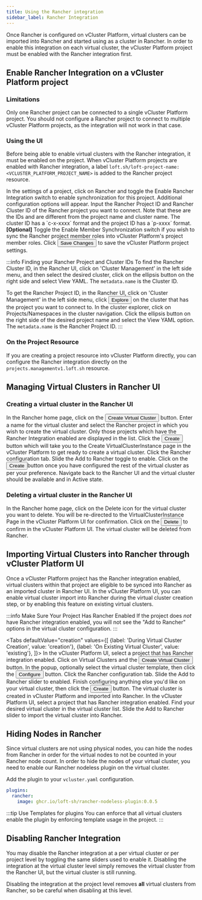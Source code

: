 ```yaml
---
title: Using the Rancher integration
sidebar_label: Rancher Integration
---
```




Once Rancher is configured on vCluster Platform, virtual clusters can be imported into Rancher and started using as a cluster in Rancher. In order to enable this integration on each virtual cluster, the vCluster Platform project must be enabled with the Rancher integration first. 

## Enable Rancher Integration on a vCluster Platform project

### Limitations

Only one Rancher project can be connected to a single vCluster Platform project. You should not configure a Rancher project to connect to multiple vCluster Platform projects, as the integration will not work in that case.

### Using the UI

Before being able to enable virtual clusters with the Rancher integration, it must be enabled on the project. When vCluster Platform projects are enabled with Rancher integration, a label `loft.sh/loft-project-name: <VCLUSTER_PLATFORM_PROJECT_NAME>` is added to the Rancher project resource. 

<Flow id="rancher-project-setup">
  <Step>
    In the settings of a project, click on <NavStep>Rancher</NavStep> and toggle the <Label>Enable Rancher Integration</Label> switch to enable synchronization for this project. Additional configuration options will appear.
  </Step>
  <Step>
    Input the <Label>Rancher Project ID</Label> and <Label>Rancher Cluster ID</Label> of the Rancher project you want to connect. Note that these are the IDs and are different from the project name and cluster name. The cluster ID has a `c-x-xxxx` format and the project ID has a `p-xxxx` format. 
  </Step>
  <Step>
    <b>[Optional]</b> Toggle the <Label>Enable Member Synchronization</Label> switch if you wish to sync the Rancher project member roles into vCluster Platform's project member roles.
  </Step>
  <Step>
    Click <Button>Save Changes</Button> to save the vCluster Platform project settings.
  </Step>
</Flow>

:::info Finding your Rancher Project and Cluster IDs
To find the <Label>Rancher Cluster ID</Label>, in the Rancher UI, click on 'Cluster Management' in the left side menu, and then select the desired cluster, click on the ellipsis button on the right side and select <Label>View YAML</Label>. The <code>metadata.name</code> is the Cluster ID. 

To get the <Label>Rancher Project ID</Label>, in the Rancher UI, click on 'Cluster Management' in the left side menu, click <Button>Explore</Button> on the cluster that has the project you want to connect to. In the cluster explorer, click on  <NavStep>Projects/Namespaces</NavStep> in the cluster navigation. Click the ellipsis button on the right side of the desired project name and select the <Label>View YAML</Label> option. The <code>metadata.name</code> is the <Label>Rancher Project ID</Label>.
:::

### On the Project Resource

If you are creating a project resource into vCluster Platform directly, you can configure the Rancher integration directly on the <code>projects.managementv1.loft.sh</code> resource.

<PartialRancher />

## Managing Virtual Clusters in Rancher UI

### Creating a virtual cluster in the Rancher UI

<Flow id="rancher-plugin-create-vcluster">
  <Step>
    In the Rancher home page, click on the <Button>Create Virtual Cluster</Button> button.
  </Step>
  <Step>
    Enter a name for the virtual cluster and select the Rancher project in which you wish to create the virtual cluster. Only those projects which have the Rancher Integration enabled are displayed in the list.
  </Step>
  <Step>
    Click the <Button>Create</Button> button which will take you to the <Label>Create VirtualClusterInstance</Label> page in the vCluster Platform to get ready to create a virtual cluster.
  </Step>
  <Step>
    Click the <Label>Rancher</Label> configuration tab.
  </Step>
  <Step>
    Slide the <Label>Add to Rancher</Label> toggle to enable.
  </Step>
  <Step>
    Click on the <Button>Create</Button>button once you have configured the rest of the virtual cluster as per your preference.
  </Step>
  <Step>
    Navigate back to the Rancher UI and the virtual cluster should be available and in <Label>Active</Label> state.
  </Step>
</Flow>

### Deleting a virtual cluster in the Rancher UI

<Flow id="rancher-plugin-delete-vcluster">
  <Step>
    In the Rancher home page, click on the Delete icon for the virtual cluster you want to delete.
  </Step>
  <Step>
    You will be re-directed to the VirtualClusterInstance Page in the vCluster Platform UI for confirmation.
  </Step>
  <Step>
    Click on the <Button>Delete</Button> to confirm in the vCluster Platform UI. The virtual cluster will be deleted from Rancher.
  </Step>
</Flow>

## Importing Virtual Clusters into Rancher through vCluster Platform UI

Once a vCluster Platform project has the Rancher integration enabled, virtual clusters within that project are eligible to be
synced into Rancher as an imported cluster in Rancher UI. In the vCluster Platform UI, you can enable virtual cluster import into Rancher during the virtual cluster creation step, or by enabling this feature on existing
virtual clusters.

:::info Make Sure Your Project Has Rancher Enabled
If the project does *not* have Rancher integration enabled, you
will not see the "Add to Rancher" options in the virtual cluster configuration.
:::

<Tabs
    defaultValue="creation"
    values={[
        {label: 'During Virtual Cluster Creation', value: 'creation'},
        {label: 'On Existing Virtual Cluster', value: 'existing'},
    ]}>
    <TabItem value="creation">
        <Flow id="enable-rancher-import-creation">
            <Step>
                In the vCluster Platform UI, select a project that has Rancher integration enabled. 
            </Step>
            <Step>
                Click on Virtual Clusters and the <Button>Create Virtual Cluster</Button> button.
            </Step>
            <Step>
                In the popup, optionally select the virtual cluster template, then click the
                <Button>Configure</Button> button.
            </Step>
            <Step>
                Click the <Label>Rancher</Label> configuration tab.
            </Step>
            <Step>
                Slide the <Label>Add to Rancher</Label> slider to enabled.
            </Step>
            <Step>
                Finish configuring anything else you'd like on your virtual cluster, then click the
                <Button>Create</Button> button. The virtual cluster is created in vCluster Platform and imported into Rancher.
            </Step>
        </Flow>
    </TabItem>
    <TabItem value="existing">
        <Flow id="enable-rancher-import-existing">
            <Step>
                 In the vCluster Platform UI, select a project that has Rancher integration enabled. 
            </Step>
            <Step>
                Find your desired virtual cluster in the virtual cluster list. Slide the
                <Label>Add to Rancher</Label> slider to import the virtual cluster into Rancher.
            </Step>
        </Flow>
    </TabItem>
</Tabs>

## Hiding Nodes in Rancher

Since virtual clusters are not using physical nodes, you can hide the nodes from Rancher in order for the
virtual nodes to not be counted in your Rancher node count. In order to hide the nodes of your virtual cluster, you need to enable our Rancher nodeless plugin on the virtual cluster. 

Add the plugin to your `vcluster.yaml` configuration.

```yaml
plugins:
  rancher:
    image: ghcr.io/loft-sh/rancher-nodeless-plugin:0.0.5
```

:::tip Use Templates for plugins
You can enforce that all virtual clusters enable the plugin by enforcing template usage in the project. 
:::

##  Disabling Rancher Integration

You may disable the Rancher integration at a per virtual cluster or per project level by toggling the same sliders
used to enable it. Disabling the integration at the virtual cluster level simply removes the virtual cluster from the Rancher UI, but the virtual cluster is still running.

Disabling the integration at the project level removes **all** virtual clusters from Rancher, so be careful
when disabling at this level. 